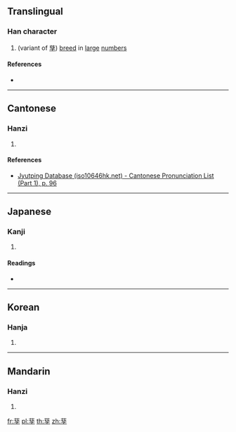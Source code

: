 {{also|孳}}
==Translingual==

===Han character===
{{Han char|rn=39|rad=子|as=11|sn=14|four=|canj=YIND|ids=⿱茲子}}

# (variant of [[孳]]) [[breed]] in [[large]] [[number]]s

====References====
* {{Han ref|kx=0280.211|hdz=21017.090|uh=5B76|ud=23414}}

----

==Cantonese==

===Hanzi===
{{yue-hanzi|jyut=[[zi1]], [[zi3]]|y=ji1, ji3}}

# {{defn|lang=yue|sort=子11}}

====References====
* [http://www.iso10646hk.net/jp/document/download.jsp Jyutping Database (iso10646hk.net) - Cantonese Pronunciation List (Part 1), p. 96]

----

==Japanese==

===Kanji===
{{ja-kanji|grade=|rs=子11}}

# {{defn|Han|sort=子11}}

====Readings====
* {{ja-readings|on=[[し]] (shi), [[じ]] (ji)|kun=[[うむ]] (umu), [[しげる]] (shigeru)}}

----

==Korean==

===Hanja===
{{ko-hanja|hangeul=자|rv=ja|mr=cha|y=ca}}

# {{defn|lang=ko|sort=子11}}

----

==Mandarin==

===Hanzi===
{{cmn-hanzi|pin=[[zī]] ([[zi1]])|wg=tzu<sup>1</sup>}}

# {{defn|lang=cmn|sort=子11}}

[[fr:孶]]
[[pl:孶]]
[[th:孶]]
[[zh:孶]]